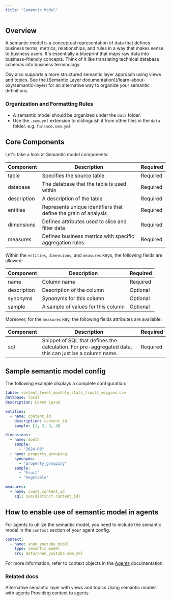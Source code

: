 ```yaml
---
title: "Semantic Model"
---
```


## Overview

A semantic model is a conceptual representation of data that defines business
terms, metrics, relationships, and rules in a way that makes sense to business
users. It's essentially a blueprint that maps raw data into business-friendly
concepts. Think of it like translating technical database schemas into business
terminology.

<Note>
  Oxy also supports a more structured semantic layer approach using views and topics. See the [Semantic Layer documentation](/learn-about-oxy/semantic-layer) for an alternative way to organize your semantic definitions.
</Note>

### Organization and Formatting Rules

- A semantic model should be organized under the `data` folder.
- Use the `.sem.yml` extension to distinguish it from other files in the `data` folder. e.g. `finance.sem.yml`

## Core Components

Let's take a look at Semantic model components:

| Component        | Description                                                     | Required |
| ---------------- | --------------------------------------------------------------- | -------- |
| table            | Specifies the source table                                      | Required |
| database         | The database that the table is used within                      | Required |
| description      | A description of the table                                      | Required |
| entities         | Represents unique identifiers that define the grain of analysis | Required |
| dimensions       | Defines attributes used to slice and filter data                | Required |
| measures         | Defines business metrics with specific aggregation rules        | Required |

Within the `entities`, `dimensions`, and `measures` keys, the following fields are allowed:

| Component        | Description                                                     | Required |
| ---------------- | --------------------------------------------------------------- | -------- |
| name             | Column name                                                     | Required |
| description      | Description of the column                                       | Optional |
| synonyms         | Synonyms for this column                                        | Optional |
| sample           | A sample of values for this column                              | Optional |

Moreover, for the `measures` key, the following fields attributes are available:

| Component        | Description                                                     | Required |
| ---------------- | --------------------------------------------------------------- | -------- |
| sql | Snippet of SQL that defines the calculation. For pre-aggregated data, this can just be a column name. | Required |

## Sample semantic model config

The following example displays a complete configuration:

```yaml data/anon_youtube.sem.yml
table: content_level_monthly_stats_fruits_veggies.csv
database: local
description: Lorem ipsum

entities:
  - name: content_id
    description: content_id
    sample: [1, 2, 3, 4]

dimensions:
  - name: month
    sample:
      - "2024-08"
  - name: property_grouping
    synonyms:
      - "property_grouping"
    sample:
      - "Fruit"
      - "Vegetable"

measures:
  - name: count_content_id
    sql: sum(distinct content_id)
```

## How to enable use of semantic model in agents

For agents to utilize the semantic model, you need to include the semantic model in the `context` section of your agent config.

```yaml
context:
  - name: anon_youtube_model
    type: semantic_model
    src: data/anon_youtube.sem.yml
```

For more information, refer to context objects in the [Agents](/learn-about-oxy/agents#context) documentation.

### Related docs

<CardGroup cols={2}>
  <Card title="Semantic Layer" icon="layer-group" href="/learn-about-oxy/semantic-layer">
    Alternative semantic layer with views and topics
  </Card>
  <Card title="Agents" icon="robot" href="/learn-about-oxy/agents">
    Using semantic models with agents
  </Card>
  <Card title="Context" icon="database" href="/learn-about-oxy/context">
    Providing context to agents
  </Card>
</CardGroup>
